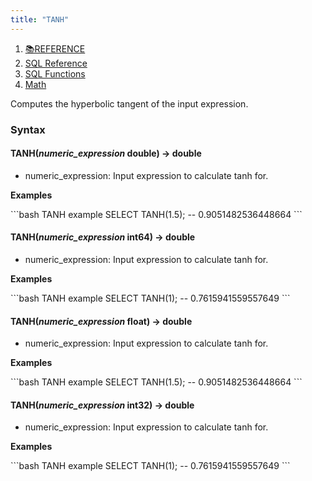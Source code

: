 ```yaml
---
title: "TANH"
---
```


1. [📚REFERENCE](/reference)
2. [SQL Reference](/reference/sql-reference)
3. [SQL Functions](/reference/sql-reference/all-functions)
4. [Math](/reference/sql-reference/all-functions/math)

Computes the hyperbolic tangent of the input expression.

### Syntax

#### TANH(*numeric\_expression* double) → double

* numeric\_expression: Input expression to calculate tanh for.

**Examples**

<CodeGroup>
  ```bash TANH example
  SELECT TANH(1.5);
  -- 0.9051482536448664
  ```
</CodeGroup>

#### TANH(*numeric\_expression* int64) → double

* numeric\_expression: Input expression to calculate tanh for.

**Examples**

<CodeGroup>
  ```bash TANH example
  SELECT TANH(1);
  -- 0.7615941559557649
  ```
</CodeGroup>

#### TANH(*numeric\_expression* float) → double

* numeric\_expression: Input expression to calculate tanh for.

**Examples**

<CodeGroup>
  ```bash TANH example
  SELECT TANH(1.5);
  -- 0.9051482536448664
  ```
</CodeGroup>

#### TANH(*numeric\_expression* int32) → double

* numeric\_expression: Input expression to calculate tanh for.

**Examples**

<CodeGroup>
  ```bash TANH example
  SELECT TANH(1);
  -- 0.7615941559557649
  ```
</CodeGroup>

